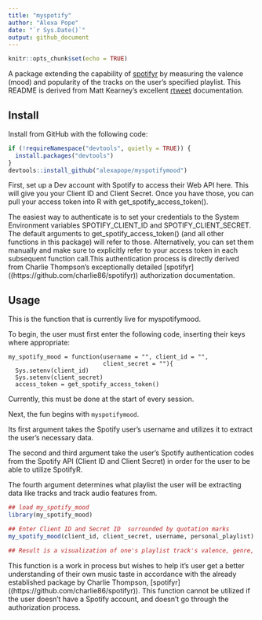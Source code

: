 ```yaml
---
title: "myspotify"
author: "Alexa Pope"
date: "`r Sys.Date()`"
output: github_document
---
```


```r
knitr::opts_chunk$set(echo = TRUE)
```
A package extending the capability of [spotifyr](https://github.com/charlie86/spotifyr) 
by measuring the valence (mood) and popularity of the tracks on the user's specified playlist. This README is derived from Matt Kearney's excellent [rtweet]((https://github.com/mkearney/rtweet)) 
documentation.

## Install

Install from GitHub with the following code:

```r
if (!requireNamespace("devtools", quietly = TRUE)) {
  install.packages("devtools")
}
devtools::install_github("alexapope/myspotifymood")
```

First, set up a Dev account with Spotify to access their Web API here. This will give you your Client ID and Client Secret. Once you have those, you can pull your access token into R with get_spotify_access_token().

The easiest way to authenticate is to set your credentials to the System Environment variables SPOTIFY_CLIENT_ID and SPOTIFY_CLIENT_SECRET. The default arguments to get_spotify_access_token() (and all other functions in this package) will refer to those. Alternatively, you can set them manually and make sure to explicitly refer to your access token in each subsequent function call.This authentication process is directly derived from Charlie Thompson's exceptionally detailed [spotifyr] ((https://github.com/charlie86/spotifyr)) authorization documentation. 

## Usage

This is the function that is currently live for myspotifymood. 

To begin, the user must first enter the following code, inserting their keys 
where appropriate:

```setup
my_spotify_mood = function(username = "", client_id = "", 
                           client_secret = ""){ 
  Sys.setenv(client_id)
  Sys.setenv(client_secret)
  access_token = get_spotify_access_token()
```

Currently, this must be done at the start of every session.

Next, the fun begins with <code>myspotifymood</code>.

Its first argument takes the Spotify user's username and utilizes it to extract 
the user's necessary data.

The second and third argument take the user's Spotify authentication codes from 
the Spotify API (Client ID and Client Secret) in order for the user to be able to
utilize SpotifyR.

The fourth argument determines what playlist the user will be extracting data like tracks and track audio features from. 

```r
## load my_spotify_mood
library(my_spotify_mood)

## Enter Client ID and Secret ID  surrounded by quotation marks
my_spotify_mood(client_id, client_secret, username, personal_playlist)

## Result is a visualization of one's playlist track's valence, genre, and popularity being compared.

```

This function is a work in process but wishes to help it's user get a better understanding of their own music taste in accordance with the already established package by Charlie Thompson, [spotifyr] ((https://github.com/charlie86/spotifyr)). This function cannot be utilized if the user doesn't have a Spotify account, and doesn't go through the authorization process. 
